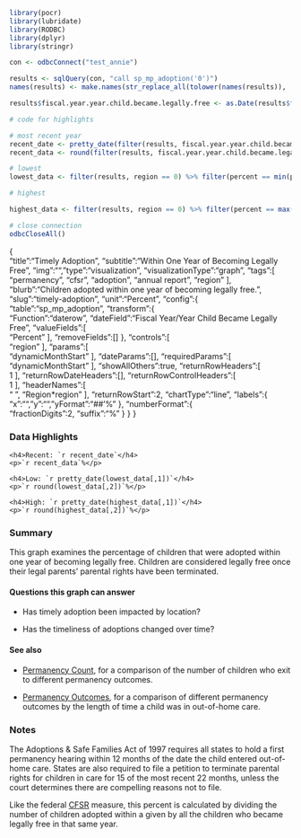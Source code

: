 ```r
library(pocr)
library(lubridate)
library(RODBC)
library(dplyr)
library(stringr)

con <- odbcConnect("test_annie")

results <- sqlQuery(con, "call sp_mp_adoption('0')")
names(results) <- make.names(str_replace_all(tolower(names(results)), '\\(|\\)', ''))

results$fiscal.year.year.child.became.legally.free <- as.Date(results$fiscal.year.year.child.became.legally.free)

# code for highlights

# most recent year
recent_date <- pretty_date(filter(results, fiscal.year.year.child.became.legally.free == max(fiscal.year.year.child.became.legally.free), region == 0)$fiscal.year.year.child.became.legally.free)
recent_data <- round(filter(results, fiscal.year.year.child.became.legally.free == max(fiscal.year.year.child.became.legally.free), region == 0)$percent)

# lowest
lowest_data <- filter(results, region == 0) %>% filter(percent == min(percent)) %>% select(-region)

# highest

highest_data <- filter(results, region == 0) %>% filter(percent == max(percent)) %>% select(-region)

# close connection
odbcCloseAll()

```

{  
   "title":"Timely Adoption",
   "subtitle":"Within One Year of Becoming Legally Free",
   "img":"",
   "type":"visualization",
   "visualizationType":"graph",
   "tags":[  
      "permanency",
      "cfsr",
      "adoption",
      "annual report",
      "region"
   ],
   "blurb":"Children adopted within one year of becoming legally free.",
   "slug":"timely-adoption",
   "unit":"Percent",
   "config":{  
      "table":"sp_mp_adoption",
      "transform":{  
         "Function":"daterow",
         "dateField":"Fiscal Year/Year Child Became Legally Free",
         "valueFields":[  
            "Percent"
         ],
         "removeFields":[]
      },
      "controls":[  
         "region"
      ],
      "params":[  
         "dynamicMonthStart"
      ],
      "dateParams":[],
      "requiredParams":[  
         "dynamicMonthStart"
      ],
      "showAllOthers":true,
      "returnRowHeaders":[  
         1
      ],
      "returnRowDateHeaders":[],
      "returnRowControlHeaders":[  
         1
      ],
      "headerNames":[  
         "&nbsp;",
         "Region*region"
      ],
      "returnRowStart":2,
      "chartType":"line",
      "labels":{  
         "x":"",
         "y":"",
         "yFormat":"##'%"
      },
      "numberFormat":{  
         "fractionDigits":2,
         "suffix":"%"
      }
   }
}

### Data Highlights

<div class="stat">
    <h4>Recent: `r recent_date`</h4>
    <p>`r recent_data`%</p>
</div>

<div class="stat">
    <h4>Low: `r pretty_date(lowest_data[,1])`</h4>
    <p>`r round(lowest_data[,2])`%</p>
</div>

<div class="stat">
    <h4>High: `r pretty_date(highest_data[,1])`</h4>
    <p>`r round(highest_data[,2])`%</p>
</div>

### Summary

This graph examines the percentage of children that were adopted within one year of becoming legally free. Children are considered legally free once their legal parents' parental rights have been terminated.

#### Questions this graph can answer

- Has timely adoption been impacted by location?

- Has the timeliness of adoptions changed over time?

#### See also

- [Permanency Count](https://portal.cssat.org/visualizations/permanency-counts), for a comparison of the number of children who exit to different permanency outcomes.

- [Permanency Outcomes](https://portal.cssat.org/visualizations/permanency-cohort), for a comparison of different permanency outcomes by the length of time a child was in out-of-home care.

### Notes

The Adoptions & Safe Families Act of 1997 requires all states to hold a first permanency hearing within 12 months of the date the child entered out-of-home care. States are also required to file a petition to terminate parental rights for children in care for 15 of the most recent 22 months, unless the court determines there are compelling reasons not to file.

Like the federal [CFSR](http://partnersforourchildren.org/resources/glossary#155) measure, this percent is calculated by dividing the number of children adopted within a given by all the children who became legally free in that same year.





